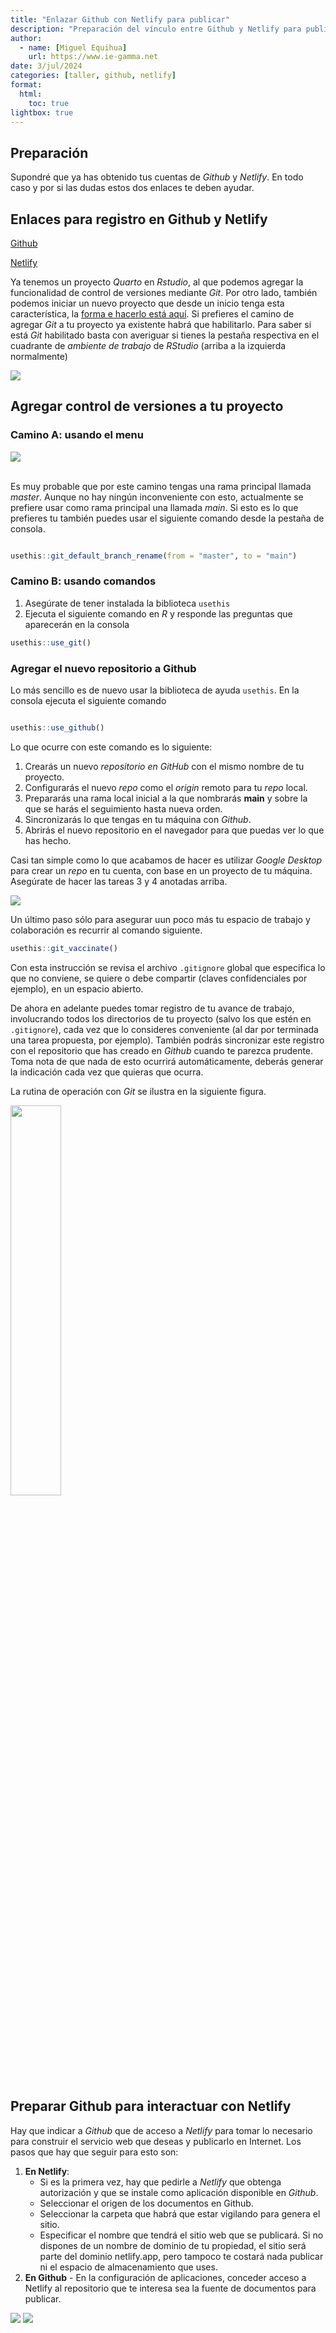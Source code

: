 ```yaml
---
title: "Enlazar Github con Netlify para publicar"
description: "Preparación del vínculo entre Github y Netlify para publicación en automático"
author:
  - name: [Miguel Equihua]
    url: https://www.ie-gamma.net
date: 3/jul/2024
categories: [taller, github, netlify]
format: 
  html:
    toc: true
lightbox: true
---
```



## Preparación

Supondré que ya has obtenido tus cuentas de _Github_ y _Netlify_. En todo caso y por si las dudas estos dos enlaces te deben ayudar.

::: {.callout-tip collapse="true"}
## Enlaces para registro en Github y Netlify
[Github](https://github.com/signup?ref_cta=Sign+up&ref_loc=header+logged+out&ref_page=%2F&source=header-home)

[Netlify](https://www.netlify.com/)
:::

::: {layout="[1,1]"}

Ya tenemos un proyecto _Quarto_ en _Rstudio_, al que podemos agregar la funcionalidad de control de versiones mediante _Git_. Por otro lado, también podemos iniciar un nuevo proyecto que desde un inicio tenga esta característica, la [forma e hacerlo está aquí](primeros-pasos.qmd). Si prefieres el camino de agregar _Git_ a tu proyecto ya existente habrá que habilitarlo. Para saber si está _Git_ habilitado basta con averiguar si tienes la pestaña respectiva en el cuadrante de _ambiente de trabajo_ de _RStudio_ (arriba a la izquierda normalmente)

![](img/cuadrante-ambiente.png)
:::




::: {.callout-tip collapse="true"}
## Agregar control de versiones a tu proyecto

### Camino A: usando el menu

![](img/agregar-git-proyecto.png)
\
\

Es muy probable que por este camino tengas una rama principal llamada _master_. Aunque no hay ningún inconveniente con esto, actualmente se prefiere usar como rama principal una llamada _main_. Si esto es lo que prefieres tu también puedes usar el siguiente comando desde la pestaña de consola.

```r

usethis::git_default_branch_rename(from = "master", to = "main")

```

### Camino B: usando comandos

1. Asegúrate de tener instalada la biblioteca `usethis`
2. Ejecuta el siguiente comando en _R_ y responde las preguntas que aparecerán en la consola

```r
usethis::use_git()

```

### Agregar el nuevo repositorio a Github

Lo más sencillo es de nuevo usar la biblioteca de ayuda `usethis`. En la consola ejecuta el siguiente comando

```r

usethis::use_github()

```

Lo que ocurre con este comando es lo siguiente:

1. Crearás un nuevo _repositorio en GitHub_ con el mismo nombre de tu proyecto.
2. Configurarás el nuevo _repo_ como el _origin_ remoto para tu _repo_ local.
3. Prepararás una rama local inicial a la que nombrarás **main** y sobre la que se harás el seguimiento hasta nueva orden. 
4. Sincronizarás lo que tengas en tu máquina con _Github_.
4. Abrirás el nuevo repositorio en el navegador para que puedas ver lo que has hecho.

Casi tan simple como lo que acabamos de hacer es utilizar _Google Desktop_ para crear un _repo_ en tu cuenta, con base en un proyecto de tu máquina. Asegúrate de hacer las tareas 3 y 4 anotadas arriba.

![](img/github-desktop.png)

Un último paso sólo para asegurar uun poco más tu espacio de trabajo y colaboración es recurrir al comando siguiente.

```r
usethis::git_vaccinate()

```
Con esta instrucción se revisa el archivo `.gitignore` global que especifica lo que no conviene, se quiere o debe compartir (claves confidenciales por ejemplo), en un espacio abierto.

De ahora en adelante puedes tomar registro de tu avance de trabajo, involucrando todos los directorios de tu proyecto (salvo los que estén en `.gitignore`), cada vez que lo consideres conveniente (al dar por terminada una tarea propuesta, por ejemplo). También podrás sincronizar este registro con el repositorio que has creado en _Github_ cuando te parezca prudente. Toma nota de que nada de esto ocurrirá automáticamente, deberás generar la indicación cada vez que quieras que ocurra.

La rutina de operación con _Git_ se ilustra en la siguiente figura.

![](img/En caso de incendio.png){width=40%}

:::

## Preparar Github para interactuar con Netlify

Hay que indicar a _Github_ que de acceso a _Netlify_ para tomar lo necesario para construir el servicio web que deseas y publicarlo en Internet. Los pasos que hay que seguir para esto son:

1. **En Netlify**:
   + Si es la primera vez, hay que pedirle a _Netlify_ que obtenga autorización y que se instale como aplicación disponible en _Github_.
   + Seleccionar el origen de los documentos en Github.
   + Seleccionar la carpeta que habrá que estar vigilando para genera el sitio.
   + Especificar el nombre que tendrá el sitio web que se publicará. Si no dispones de un nombre de dominio de tu propiedad, el sitio será parte del dominio netlify.app, pero tampoco te costará nada publicar ni el espacio de almacenamiento que uses.
2. **En Github** - En la configuración de aplicaciones, conceder acceso a Netlify al repositorio que te interesa sea la fuente de documentos para publicar.


![](img/Netlify-1.png)
![](img/Netlify-2.png)

